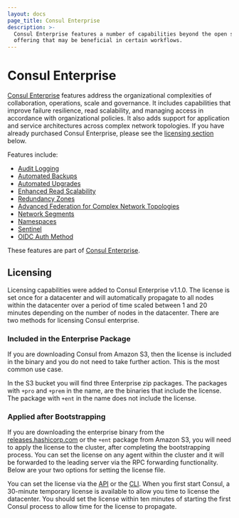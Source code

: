 ```yaml
---
layout: docs
page_title: Consul Enterprise
description: >-
  Consul Enterprise features a number of capabilities beyond the open source
  offering that may be beneficial in certain workflows.
---
```


# Consul Enterprise

[Consul Enterprise](https://www.hashicorp.com/consul) features address the organizational complexities of collaboration, operations, scale and governance. It includes capabilities that improve failure resilience, read scalability, and managing access in accordance with organizational policies. It also adds support for application and service architectures across complex network topologies. If you have already purchased Consul Enterprise, please see the [licensing section](#licensing) below.

Features include:

- [Audit Logging](/docs/enterprise/audit-logging)
- [Automated Backups](/docs/enterprise/backups)
- [Automated Upgrades](/docs/enterprise/upgrades)
- [Enhanced Read Scalability](/docs/enterprise/read-scale)
- [Redundancy Zones](/docs/enterprise/redundancy)
- [Advanced Federation for Complex Network Topologies](/docs/enterprise/federation)
- [Network Segments](/docs/enterprise/network-segments)
- [Namespaces](/docs/enterprise/namespaces)
- [Sentinel](/docs/enterprise/sentinel)
- [OIDC Auth Method](/docs/acl/auth-methods/oidc)

These features are part of [Consul
Enterprise](https://www.hashicorp.com/consul).

## Licensing

Licensing capabilities were added to Consul Enterprise v1.1.0. The license is set
once for a datacenter and will automatically propagate to all nodes within the
datacenter over a period of time scaled between 1 and 20 minutes depending on the
number of nodes in the datacenter. There are two methods for licensing Consul
enterprise.

### Included in the Enterprise Package

If you are downloading Consul from Amazon S3, then the license is included
in the binary and you do not need to take further action. This is the
most common use case.

In the S3 bucket you will find three Enterprise zip packages. The packages with `+pro` and
`+prem` in the name, are the binaries that include the license. The package
with `+ent` in the name does not include the license.

### Applied after Bootstrapping

If you are downloading the enterprise binary from the [releases.hashicorp.com](https://releases.hashicorp.com/consul/) or the `+ent` package from Amazon S3, you will need to apply
the license to the cluster, after completing the bootstrapping process.
You can set the license on any agent within the cluster and it will be
forwarded to the leading server via the RPC forwarding functionality.
Below are your two options for setting the license file.

You can set the license via the
[API](/api/operator/license) or the [CLI](/commands/license). When
you first start Consul, a 30-minute temporary license is available to allow you
time to license the datacenter. You should set the license within ten minutes of
starting the first Consul process to allow time for the license to propagate.
